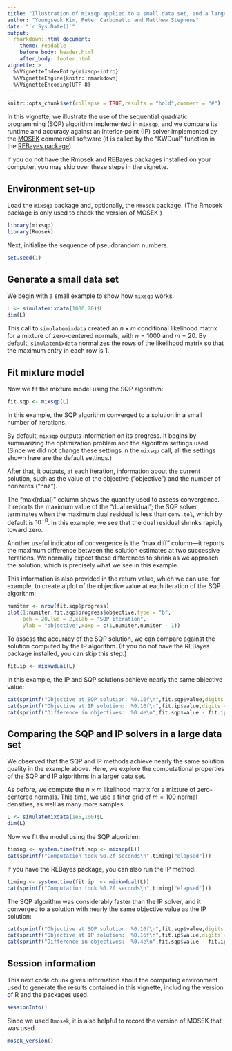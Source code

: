 ```yaml
---
title: "Illustration of mixsqp applied to a small data set, and a large one"
author: "Youngseok Kim, Peter Carbonetto and Matthew Stephens"
date: "`r Sys.Date()`"
output:
  rmarkdown::html_document:
    theme: readable
    before_body: header.html
    after_body: footer.html
vignette: >
  %\VignetteIndexEntry{mixsqp-intro}
  %\VignetteEngine{knitr::rmarkdown}
  %\VignetteEncoding{UTF-8}
---
```


```r
knitr::opts_chunk$set(collapse = TRUE,results = "hold",comment = "#")
```

In this vignette, we illustrate the use of the sequential quadratic
programming (SQP) algorithm implemented in `mixsqp`, and we compare
its runtime and accuracy against an interior-point (IP) solver
implemented by the [MOSEK][mosek] commercial software (it is called by
the "KWDual" function in the [REBayes package][rebayes]).

If you do not have the Rmosek and REBayes packages installed on your
computer, you may skip over these steps in the vignette.

## Environment set-up

Load the `mixsqp` package and, optionally, the `Rmosek` package. (The
Rmosek package is only used to check the version of MOSEK.)

```r
library(mixsqp)
library(Rmosek)
```

Next, initialize the sequence of pseudorandom numbers.

```r
set.seed(1)
```

## Generate a small data set

We begin with a small example to show how `mixsqp` works.

```r
L <- simulatemixdata(1000,20)$L
dim(L)
```

This call to `simulatemixdata` created an $n \times m$ conditional
likelihood matrix for a mixture of zero-centered normals, with $n =
1000$ and $m = 20$. By default, `simulatemixdata` normalizes the rows
of the likelihood matrix so that the maximum entry in each row is 1.

## Fit mixture model

Now we fit the mixture model using the SQP algorithm:

```r
fit.sqp <- mixsqp(L)
```

In this example, the SQP algorithm converged to a solution in a small
number of iterations.

By default, `mixsqp` outputs information on its progress. It begins by
summarizing the optimization problem and the algorithm settings used.
(Since we did not change these settings in the `mixsqp` call, all the
settings shown here are the default settings.)

After that, it outputs, at each iteration, information about the
current solution, such as the value of the objective ("objective") and
the number of nonzeros ("nnz").

The "max(rdual)" column shows the quantity used to assess convergence.
It reports the maximum value of the "dual residual"; the SQP solver
terminates when the maximum dual residual is less than `conv.tol`,
which by default is $10^{-8}$. In this example, we see that the dual
residual shrinks rapidly toward zero.

Another useful indicator of convergence is the "max.diff" column---it
reports the maximum difference between the solution estimates at two
successive iterations. We normally expect these differences to shrink
as we approach the solution, which is precisely what we see in this
example.

This information is also provided in the return value, which we can
use, for example, to create a plot of the objective value at each
iteration of the SQP algorithm:

```r
numiter <- nrow(fit.sqp$progress)
plot(1:numiter,fit.sqp$progress$objective,type = "b",
     pch = 20,lwd = 2,xlab = "SQP iteration",
     ylab = "objective",xaxp = c(1,numiter,numiter - 1))
```

To assess the accuracy of the SQP solution, we can compare against the
solution computed by the IP algorithm. (If you do not have the REBayes
package installed, you can skip this step.)

```r
fit.ip <- mixkwdual(L)
```

In this example, the IP and SQP solutions achieve nearly the same
objective value:

```r
cat(sprintf("Objective at SQP solution: %0.16f\n",fit.sqp$value,digits = 16))
cat(sprintf("Objective at IP solution:  %0.16f\n",fit.ip$value,digits = 16))
cat(sprintf("Difference in objectives:  %0.4e\n",fit.sqp$value - fit.ip$value))
```

## Comparing the SQP and IP solvers in a large data set

We observed that the SQP and IP methods achieve nearly the same
solution quality in the example above. Here, we explore the
computational properties of the SQP and IP algorithms in a larger data
set.

As before, we compute the $n \times m$ likelihood matrix for a mixture
of zero-centered normals. This time, we use a finer grid of $m = 100$
normal densities, as well as many more samples.

```r
L <- simulatemixdata(1e5,100)$L
dim(L)
```

Now we fit the model using the SQP algorithm:

```r
timing <- system.time(fit.sqp <- mixsqp(L))
cat(sprintf("Computation took %0.2f seconds\n",timing["elapsed"]))
```

If you have the REBayes package, you can also run the IP method:

```r
timing <- system.time(fit.ip  <- mixkwdual(L))
cat(sprintf("Computation took %0.2f seconds\n",timing["elapsed"]))
```

The SQP algorithm was considerably faster than the IP solver, and it
converged to a solution with nearly the same objective value as the IP
solution:

```r
cat(sprintf("Objective at SQP solution: %0.16f\n",fit.sqp$value,digits = 16))
cat(sprintf("Objective at IP solution:  %0.16f\n",fit.ip$value,digits = 16))
cat(sprintf("Difference in objectives:  %0.4e\n",fit.sqp$value - fit.ip$value))
```

## Session information

This next code chunk gives information about the computing environment
used to generate the results contained in this vignette, including the
version of R and the packages used.

```r
sessionInfo()
```

Since we used `Rmosek`, it is also helpful to record the version of
MOSEK that was used.

```r
mosek_version()
```

[mosek]: https://www.mosek.com
[rebayes]: https://cran.r-project.org/package=REBayes
